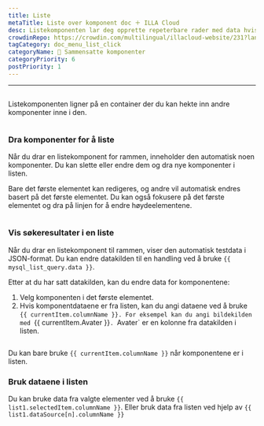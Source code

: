 ```yaml
---
title: Liste
metaTitle: Liste over komponent doc ＋ ILLA Cloud
desc: Listekomponenten lar deg opprette repeterbare rader med data hvis utseende er definert av deg.
crowdinRepo: https://crowdin.com/multilingual/illacloud-website/231?languages=no&filter=basic&value=0
tagCategory: doc_menu_list_click
categoryName: 🧬 Sammensatte komponenter
categoryPriority: 6
postPriority: 1
---
```


* * *

## <h2 hidden>Liste</h2>

Listekomponenten ligner på en container der du kan hekte inn andre komponenter inne i den.

<img
  src='https://cdn.illacloud.com/official-website/img/docs/assemble/list.png'
  alt=""
/>

### Dra komponenter for å liste

Når du drar en listekomponent for rammen, inneholder den automatisk noen komponenter. Du kan slette eller endre dem og dra nye komponenter i listen. 

Bare det første elementet kan redigeres, og andre vil automatisk endres basert på det første elementet. Du kan også fokusere på det første elementet og dra på linjen for å endre høydeelementene.

<img
  src='https://cdn.illacloud.com/official-website/img/docs/assemble/list1.png'
  alt=""
/>

### Vis søkeresultater i en liste

Når du drar en listekomponent til rammen, viser den automatisk testdata i JSON-format. Du kan endre datakilden til en handling ved å bruke `{{ mysql_list_query.data }}`. 

Etter at du har satt datakilden, kan du endre data for komponentene:

1.  Velg komponenten i det første elementet. 
2.  Hvis komponentdataene er fra listen, kan du angi dataene ved å bruke `{{ currentItem.columnName }}. For eksempel kan du angi bildekilden med `{{ currentItem.Avater }}`. `Avater\` er en kolonne fra datakilden i listen.

<img
  src='https://cdn.illacloud.com/official-website/img/docs/assemble/list2.png'
  alt=""
/>

Du kan bare bruke `{{ currentItem.columnName }}` når komponentene er i listen. 

### Bruk dataene i listen

Du kan bruke data fra valgte elementer ved å bruke `{{ list1.selectedItem.columnName }}`. Eller bruk data fra listen ved hjelp av `{{ list1.dataSource[n].columnName }}`

<img
  src='https://cdn.illacloud.com/official-website/img/docs/assemble/list3.png'
  alt=""
/>
